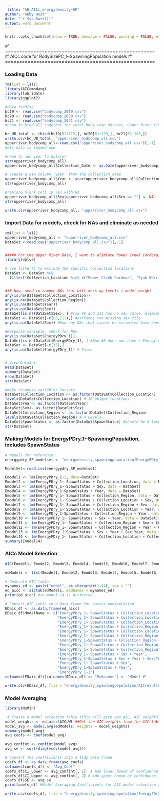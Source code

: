 ```yaml
---
 title: "AH_AICc_energydensity~SP"
author: "Abby Host"
date: "`r Sys.Date()`"
output: word_document
---
```


```r
knitr::opts_chunk$set(echo = TRUE, message = FALSE, warning = FALSE, eval = TRUE)
```

#' =====================================================
#' AICc code for BodySizePC_1~SpawningPopulation models
#' =====================================================

### Loading Data
```r
rm(list = ls())
library(AICcmodavg)
library(lubridate)
library(ggplot2)

#data loading
bc19 <- read.csv("bodycomp_2019.csv")
bc20 <- read.csv("bodycomp_2020.csv")
bc21 <- read.csv("bodycomp_2021.csv")
#need to bind all together for total body comp dataset, Upper River river only

bc_UR_total <- rbind(bc19[61:172,], bc20[61:120,], bc21[61:180,])
write.csv(bc_UR_total, "upperriver_bodycomp_all.csv")
upperriver_bodycomp_all<-read.csv("upperriver_bodycomp_all.csv")[,-1]
#all data is loaded now

#need to add year to dataset
str(upperriver_bodycomp_all)
upperriver_bodycomp_all$Collection_Date <- as.Date(upperriver_bodycomp_all$Collection_Date)

# Create a new column 'year' from the collection_date
upperriver_bodycomp_all$Year <- year(upperriver_bodycomp_all$Collection_Date)
str(upperriver_bodycomp_all)

#replace blank cell in Sex with NA 
upperriver_bodycomp_all$Sex[upperriver_bodycomp_all$Sex == ""] <- NA
str(upperriver_bodycomp_all)

write.csv(upperriver_bodycomp_all, "upperriver_bodycomp_all.csv")
```

### Import Data for models, check for NAs and eliminate as needed
```r
rm(list = ls())
upperriver_bodycomp_all <- "upperriver_bodycomp_all.csv"
DataSet <-read.csv("upperriver_bodycomp_all.csv")[,-1]


##### For the Upper River Data, I want to elimiate Power Creek Cordova, Eyak Weir Cordova, and Bone Creek data points as they don't apply to my spawning populations of interest ####
library(dplyr)

# use filter() to exclude the specific collection locations
DataSet <- DataSet %>%
  filter(!Collection_Location %in% c("Power Creek Cordova", "Eyak Weir Cordova", "Bone Creek"))


### Now, need to remove NAs that will mess up levels / model weight
any(is.na(DataSet$Collection_Location))
any(is.na(DataSet$Collection_Region))
any(is.na(DataSet$Year))
any(is.na(DataSet$Sex))
DataSet[is.na(DataSet$Sex), ] #row 88 and 111 has no sex value, eliminate it for models
DataSet <- DataSet[-c(88,111),] #excludes row missing sex file
any(is.na(DataSet$Sex)) #Now any NAs that cannot be estimated have been removed for the explanatory variables

#Response variable, check for NAs
any(is.na(DataSet$EnergyPDry_1))
DataSet[is.na(DataSet$EnergyPDry_1), ] #Row 36 does not have a Energy Content 1 value, so eliminate for analysis
DataSet <- DataSet[-c(36),]
any(is.na(DataSet$EnergyPDry_1)) # False


# View DataSet.
head(DataSet)
summary(DataSet)
nrow(DataSet)
str(DataSet)

#make response variables factors
DataSet$Collection_Location <- as.factor(DataSet$Collection_Location)
levels(DataSet$Collection_Location) # 10 unique locations
DataSet$Year<- as.factor(DataSet$Year)
DataSet$Sex<- as.factor(DataSet$Sex)
DataSet$Collection_Region <- as.factor(DataSet$Collection_Region)
levels(DataSet$Collection_Region) # 4 Levels
DataSet$SpawnStatus <- as.factor(DataSet$SpawnStatus) #should be 4 levels
str(DataSet)

```

### Making Models for EnergyPDry_1~SpawningPopulation, includes SpawnStatus
```r
# Models for reference
energypdry_SP_modelset <- "energydensity_spawningpopulation/EnergyPDry_1~SpawningPopulation_modelset.csv"

ModelSet<-read.csv(energypdry_SP_modelset)

Emodel1 <- lm(EnergyPDry_1~1, data=DataSet)
Emodel2 <- lm(EnergyPDry_1~ SpawnStatus + Collection_Location, data = DataSet)
Emodel3 <- lm(EnergyPDry_1~ SpawnStatus + Sex, data = DataSet)
Emodel4 <- lm(EnergyPDry_1~SpawnStatus + Year, data = DataSet)
Emodel5 <- lm(EnergyPDry_1~ SpawnStatus + Collection_Region, data = DataSet)
Emodel6 <- lm(EnergyPDry_1~ SpawnStatus + Collection_Location + Sex, data = DataSet)
Emodel7 <- lm(EnergyPDry_1~ SpawnStatus + Collection_Region + Sex, data = DataSet)
Emodel8 <- lm(EnergyPDry_1~ SpawnStatus + Collection_Location + Year, data = DataSet)
Emodel9 <- lm(EnergyPDry_1~SpawnStatus + Collection_Region + Year, data = DataSet)
Emodel10 <- lm(EnergyPDry_1~ SpawnStatus + Sex + Year, data = DataSet)
Emodel11 <- lm(EnergyPDry_1~ SpawnStatus + Collection_Region + Sex + Collection_Region:Sex, data = DataSet)
Emodel12 <- lm(EnergyPDry_1~ SpawnStatus + Collection_Region + Year + Collection_Region:Year, data = DataSet)
Emodel13 <- lm(EnergyPDry_1~SpawnStatus + Sex + Year + Sex:Year, data = DataSet)
Emodel14 <- lm(EnergyPDry_1~ SpawnStatus + Collection_Location + Collection_Region + Sex + Year, data = DataSet)
summary(Emodel14)
```

### AICc Model Selection
```r
AIC(Emodel1, Emodel2, Emodel3, Emodel4, Emodel5, Emodel6, Emodel7, Emodel8, Emodel9, Emodel10, Emodel11, Emodel12, Emodel13, Emodel14)

edModels <- list(Emodel1, Emodel2, Emodel3, Emodel4, Emodel5, Emodel6, Emodel7, Emodel8, Emodel9, Emodel10, Emodel11, Emodel12, Emodel13, Emodel14)

# Generate AIC table
mynames_ed <- paste("model", as.character(1:14), sep = "")
ed_aicc <- aictab(edModels, modnames = mynames_ed)
print(ed_aicc) #so model 14 is preferred 

# Convert AIC table to a data frame for easier manipulation
EDaic_df <- as.data.frame(ed_aicc)
EDaic_df$ModelName <- c("EnergyPDry_1~ SpawnStatus + Collection_Location + Collection_Region + Sex + Year",
                        "EnergyPDry_1~ SpawnStatus + Collection_Location + Sex",
                        "EnergyPDry_1~ SpawnStatus + Collection_Location + Year",
                        "EnergyPDry_1~ SpawnStatus + Collection_Region + Year + Collection_Region:Year",
                        "EnergyPDry_1~ SpawnStatus + Collection_Location",
                        "EnergyPDry_1~ SpawnStatus + Collection_Region + Sex + Collection_Region:Sex",
                        "EnergyPDry_1~SpawnStatus + Collection_Region + Year",
                        "EnergyPDry_1~ SpawnStatus + Collection_Region + Sex",
                        "EnergyPDry_1~ SpawnStatus + Collection_Region",
                        "EnergyPDry_1~ SpawnStatus + Sex + Year",
                        "EnergyPDry_1~SpawnStatus + Sex + Year + Sex:Year",
                        "EnergyPDry_1~ SpawnStatus + Sex",
                        "EnergyPDry_1~SpawnStatus + Year",
                        "EnergyPDry_1~1")
colnames(EDaic_df)[colnames(EDaic_df) == "Modnames"] <- "Model #"

write.csv(EDaic_df, file = "energydensity_spawningpopulation/AICresults_EnergyPDry_1~SpawningPopulation.csv", row.names = FALSE)

```

### Model Averaging
```r
library(MuMIn)

 # Create a model selection table (this will give you AIC, AIC weights, etc.)
model_weights <- ed_aicc$AICcWt ##Get the AIC weights from the AIC table
model_avg <- model.avg(edModels, weights = model_weights)
summary(model_avg)
avg_coefs <- coef(model_avg)

avg_confint <- confint(model_avg)
avg_se <- sqrt(diag(vcov(model_avg)))

# Convert the coefficients into a tidy data frame
coefs_df <- as.data.frame(avg_coefs)
colnames(coefs_df) <- "Avg_Coef"
coefs_df$CI_Lower <- avg_confint[, 1]  # Add lower bound of confidence intervals
coefs_df$CI_Upper <- avg_confint[, 2] # Add upper bound of confidence intervals
coefs_df$SE <- avg_se
print(coefs_df) #Model Averaging Coefficients for AIC model selection approach with body size as response variable

write.csv(coefs_df, file = "energydensity_spawningpopulation/EnergyPDry_1~spawningpopulation_models_CoefEstimates.csv", row.names = TRUE)
```


